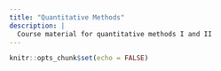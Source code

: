 ```yaml
---
title: "Quantitative Methods"
description: |
  Course material for quantitative methods I and II
---
```


```r
knitr::opts_chunk$set(echo = FALSE)
```
